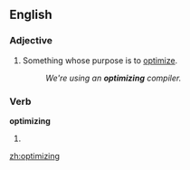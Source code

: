==English==

===Adjective===
{{en-adj|-}}

# Something whose purpose is to [[optimize]].
#: ''We're using an '''optimizing''' compiler.''

===Verb===
'''optimizing'''

# {{present participle of|[[optimize]]}}

[[zh:optimizing]]